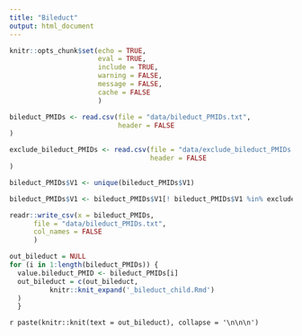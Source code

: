 ```yaml
---
title: "Bileduct"
output: html_document
---
```


```r
knitr::opts_chunk$set(echo = TRUE,
                      eval = TRUE,
                      include = TRUE,
                      warning = FALSE,
                      message = FALSE,
                      cache = FALSE
                      )
```



```r

bileduct_PMIDs <- read.csv(file = "data/bileduct_PMIDs.txt",
                           header = FALSE
)

exclude_bileduct_PMIDs <- read.csv(file = "data/exclude_bileduct_PMIDs.txt",
                                   header = FALSE
)

bileduct_PMIDs$V1 <- unique(bileduct_PMIDs$V1)

bileduct_PMIDs$V1 <- bileduct_PMIDs$V1[! bileduct_PMIDs$V1 %in% exclude_bileduct_PMIDs$V1]

readr::write_csv(x = bileduct_PMIDs,
      file = "data/bileduct_PMIDs.txt",
      col_names = FALSE
      )

```


```r
out_bileduct = NULL
for (i in 1:length(bileduct_PMIDs)) {
  value.bileduct_PMID <- bileduct_PMIDs[i]
  out_bileduct = c(out_bileduct,
          knitr::knit_expand('_bileduct_child.Rmd')
  )
  }

```



`r paste(knitr::knit(text = out_bileduct), collapse = '\n\n\n')`



